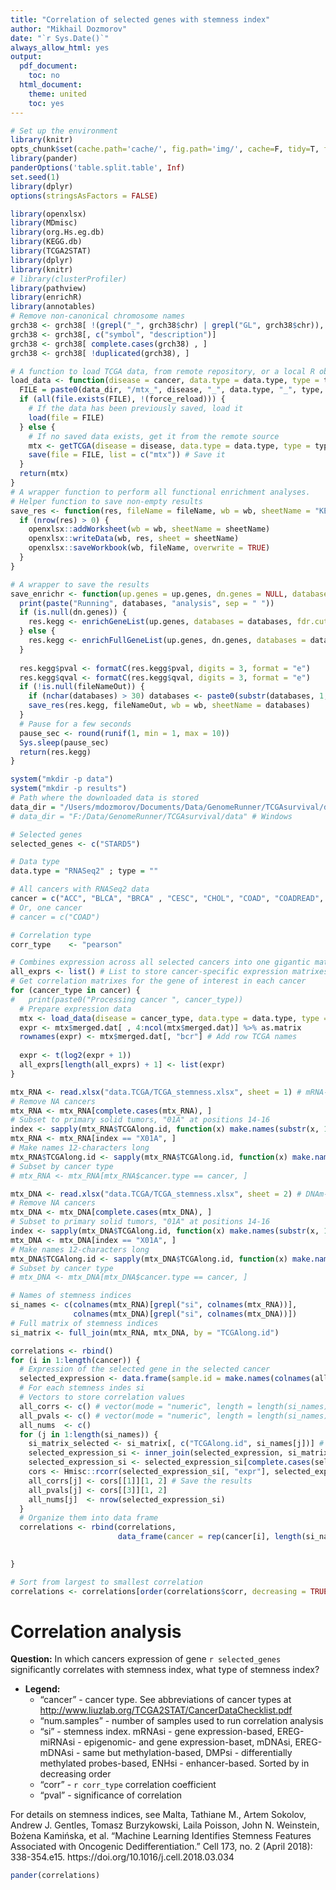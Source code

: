 ```yaml
---
title: "Correlation of selected genes with stemness index"
author: "Mikhail Dozmorov"
date: "`r Sys.Date()`"
always_allow_html: yes
output:
  pdf_document:
    toc: no
  html_document:
    theme: united
    toc: yes
---
```


```r
# Set up the environment
library(knitr)
opts_chunk$set(cache.path='cache/', fig.path='img/', cache=F, tidy=T, fig.keep='high', echo=F, dpi=100, warnings=F, message=F, comment=NA, warning=F, results='as.is', fig.width = 10, fig.height = 6) #out.width=700, 
library(pander)
panderOptions('table.split.table', Inf)
set.seed(1)
library(dplyr)
options(stringsAsFactors = FALSE)
```

```r
library(openxlsx)
library(MDmisc)
library(org.Hs.eg.db)
library(KEGG.db)
library(TCGA2STAT)
library(dplyr)
library(knitr)
# library(clusterProfiler)
library(pathview)
library(enrichR)
library(annotables)
# Remove non-canonical chromosome names
grch38 <- grch38[ !(grepl("_", grch38$chr) | grepl("GL", grch38$chr)), ]
grch38 <- grch38[, c("symbol", "description")]
grch38 <- grch38[ complete.cases(grch38) , ]
grch38 <- grch38[ !duplicated(grch38), ]
```

```r
# A function to load TCGA data, from remote repository, or a local R object
load_data <- function(disease = cancer, data.type = data.type, type = type, data_dir = data_dir, force_reload = FALSE) {
  FILE = paste0(data_dir, "/mtx_", disease, "_", data.type, "_", type, ".rda") # R object with data
  if (all(file.exists(FILE), !(force_reload))) {
    # If the data has been previously saved, load it
    load(file = FILE)
  } else {
    # If no saved data exists, get it from the remote source
    mtx <- getTCGA(disease = disease, data.type = data.type, type = type, clinical = TRUE)
    save(file = FILE, list = c("mtx")) # Save it
  }
  return(mtx)
}
# A wrapper function to perform all functional enrichment analyses.
# Helper function to save non-empty results
save_res <- function(res, fileName = fileName, wb = wb, sheetName = "KEGG") {
  if (nrow(res) > 0) {
    openxlsx::addWorksheet(wb = wb, sheetName = sheetName)
    openxlsx::writeData(wb, res, sheet = sheetName)
    openxlsx::saveWorkbook(wb, fileName, overwrite = TRUE)
  }
}

# A wrapper to save the results
save_enrichr <- function(up.genes = up.genes, dn.genes = NULL, databases = "KEGG_2016", fdr.cutoff = 1, fileNameOut = NULL, wb = NULL) {
  print(paste("Running", databases, "analysis", sep = " "))
  if (is.null(dn.genes)) {
    res.kegg <- enrichGeneList(up.genes, databases = databases, fdr.cutoff = 1)
  } else {
    res.kegg <- enrichFullGeneList(up.genes, dn.genes, databases = databases, fdr.cutoff = 1)
  }
  
  res.kegg$pval <- formatC(res.kegg$pval, digits = 3, format = "e")
  res.kegg$qval <- formatC(res.kegg$qval, digits = 3, format = "e")
  if (!is.null(fileNameOut)) {
    if (nchar(databases) > 30) databases <- paste0(substr(databases, 1, 20), "_", substr(databases, nchar(databases) - 8, nchar(databases))) # If a database is longer that 30 characters, keep first 20 and last 10 characters
    save_res(res.kegg, fileNameOut, wb = wb, sheetName = databases)
  }
  # Pause for a few seconds
  pause_sec <- round(runif(1, min = 1, max = 10))
  Sys.sleep(pause_sec)
  return(res.kegg)
}
```

```r
system("mkdir -p data")
system("mkdir -p results")
# Path where the downloaded data is stored
data_dir = "/Users/mdozmorov/Documents/Data/GenomeRunner/TCGAsurvival/data" # Mac
# data_dir = "F:/Data/GenomeRunner/TCGAsurvival/data" # Windows

# Selected genes
selected_genes <- c("STARD5")

# Data type
data.type = "RNASeq2" ; type = "" 

# All cancers with RNASeq2 data
cancer = c("ACC", "BLCA", "BRCA" , "CESC", "CHOL", "COAD", "COADREAD", "DLBC", "ESCA", "GBM", "GBMLGG", "HNSC", "KICH", "KIPAN", "KIRC", "KIRP", "LGG", "LIHC", "LUAD", "LUSC", "MESO", "OV", "PAAD", "PCPG", "PRAD", "READ", "SARC", "SKCM", "STAD", "TGCT", "THCA", "THYM", "UCEC", "UCS")
# Or, one cancer
# cancer = c("COAD")

# Correlation type
corr_type    <- "pearson"
```

```r
# Combines expression across all selected cancers into one gigantic matrix
all_exprs <- list() # List to store cancer-specific expression matrixes
# Get correlation matrixes for the gene of interest in each cancer
for (cancer_type in cancer) {
#   print(paste0("Processing cancer ", cancer_type))
  # Prepare expression data
  mtx <- load_data(disease = cancer_type, data.type = data.type, type = type, data_dir = data_dir, force_reload = FALSE)
  expr <- mtx$merged.dat[ , 4:ncol(mtx$merged.dat)] %>% as.matrix
  rownames(expr) <- mtx$merged.dat[, "bcr"] # Add row TCGA names
  
  expr <- t(log2(expr + 1))
  all_exprs[length(all_exprs) + 1] <- list(expr)
}
```

```r
mtx_RNA <- read.xlsx("data.TCGA/TCGA_stemness.xlsx", sheet = 1) # mRNA-based stemness indices
# Remove NA cancers
mtx_RNA <- mtx_RNA[complete.cases(mtx_RNA), ]
# Subset to primary solid tumors, "01A" at positions 14-16
index <- sapply(mtx_RNA$TCGAlong.id, function(x) make.names(substr(x, 14, 16)))
mtx_RNA <- mtx_RNA[index == "X01A", ]
# Make names 12-characters long
mtx_RNA$TCGAlong.id <- sapply(mtx_RNA$TCGAlong.id, function(x) make.names(substr(x, 1, 12)))
# Subset by cancer type
# mtx_RNA <- mtx_RNA[mtx_RNA$cancer.type == cancer, ]

mtx_DNA <- read.xlsx("data.TCGA/TCGA_stemness.xlsx", sheet = 2) # DNAm-based stemness indices
# Remove NA cancers
mtx_DNA <- mtx_DNA[complete.cases(mtx_DNA), ]
# Subset to primary solid tumors, "01A" at positions 14-16
index <- sapply(mtx_DNA$TCGAlong.id, function(x) make.names(substr(x, 14, 16)))
mtx_DNA <- mtx_DNA[index == "X01A", ]
# Make names 12-characters long
mtx_DNA$TCGAlong.id <- sapply(mtx_DNA$TCGAlong.id, function(x) make.names(substr(x, 1, 12)))
# Subset by cancer type
# mtx_DNA <- mtx_DNA[mtx_DNA$cancer.type == cancer, ]

# Names of stemness indices
si_names <- c(colnames(mtx_RNA)[grepl("si", colnames(mtx_RNA))],
              colnames(mtx_DNA)[grepl("si", colnames(mtx_DNA))])
# Full matrix of stemness indices
si_matrix <- full_join(mtx_RNA, mtx_DNA, by = "TCGAlong.id")
```



```r
correlations <- rbind()
for (i in 1:length(cancer)) {
  # Expression of the selected gene in the selected cancer
  selected_expression <- data.frame(sample.id = make.names(colnames(all_exprs[[i]])), expr = all_exprs[[i]][ rownames(all_exprs[[i]]) == selected_genes, ])
  # For each stemness indes si
  # Vectors to store correlation values
  all_corrs <- c() # vector(mode = "numeric", length = length(si_names))
  all_pvals <- c() # vector(mode = "numeric", length = length(si_names))
  all_nums  <- c()
  for (j in 1:length(si_names)) {
    si_matrix_selected <- si_matrix[, c("TCGAlong.id", si_names[j])] # Select current si
    selected_expression_si <- inner_join(selected_expression, si_matrix_selected, by = c("sample.id" = "TCGAlong.id")) # Join it with expression
    selected_expression_si <- selected_expression_si[complete.cases(selected_expression_si), ] # Drop NAs
    cors <- Hmisc::rcorr(selected_expression_si[, "expr"], selected_expression_si[, si_names[j]], type = corr_type) # Run correlation
    all_corrs[j] <- cors[[1]][1, 2] # Save the results
    all_pvals[j] <- cors[[3]][1, 2]
    all_nums[j]  <- nrow(selected_expression_si)
  }
  # Organize them into data frame
  correlations <- rbind(correlations,
                        data_frame(cancer = rep(cancer[i], length(si_names)), num.samples = all_nums, si= si_names, corr = all_corrs, pval = all_pvals))

  
}

# Sort from largest to smallest correlation
correlations <- correlations[order(correlations$corr, decreasing = TRUE), ]
```

# Correlation analysis

**Question:** In which cancers expression of gene `r selected_genes` significantly correlates with stemness index, what type of stemness index?

- **Legend:** 
    - "cancer" - cancer type. See abbreviations of cancer types at [http://www.liuzlab.org/TCGA2STAT/CancerDataChecklist.pdf](http://www.liuzlab.org/TCGA2STAT/CancerDataChecklist.pdf)
    - "num.samples" - number of samples used to run correlation analysis
    - "si" - stemness index. mRNAsi - gene expression-based, EREG-miRNAsi - epigenomic- and gene expression-baset, mDNAsi, EREG-mDNAsi - same but methylation-based, DMPsi - differentially methylated probes-based, ENHsi - enhancer-based. Sorted by in decreasing order
    - "corr" - `r corr_type` correlation coefficient
    - "pval" - significance of correlation

For details on stemness indices, see Malta, Tathiane M., Artem Sokolov, Andrew J. Gentles, Tomasz Burzykowski, Laila Poisson, John N. Weinstein, Bożena Kamińska, et al. “Machine Learning Identifies Stemness Features Associated with Oncogenic Dedifferentiation.” Cell 173, no. 2 (April 2018): 338-354.e15. https://doi.org/10.1016/j.cell.2018.03.034

```r
pander(correlations)
```

